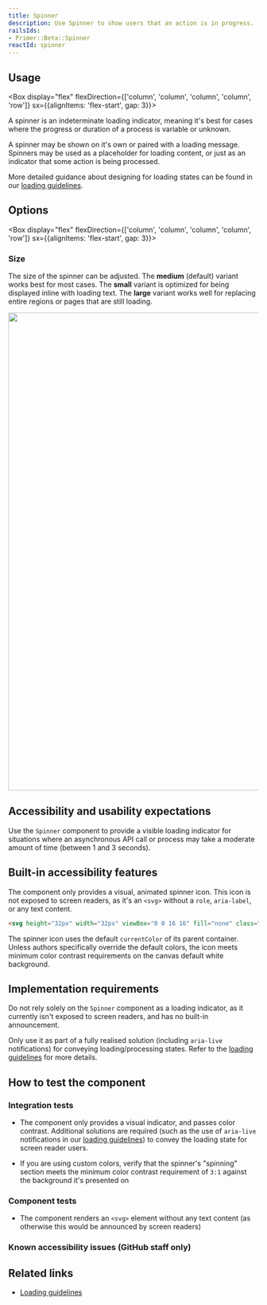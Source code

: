 ```yaml
---
title: Spinner
description: Use Spinner to show users that an action is in progress.
railsIds:
- Primer::Beta::Spinner
reactId: spinner
---
```



## Usage

<Box display="flex" flexDirection={['column', 'column', 'column', 'column', 'row']} sx={{alignItems: 'flex-start', gap: 3}}>

<div>

A spinner is an indeterminate loading indicator, meaning it's best for cases where the progress or duration of a process is variable or unknown.

A spinner may be shown on it's own or paired with a loading message. Spinners may be used as a placeholder for loading content, or just as an indicator that some action is being processed.

More detailed guidance about designing for loading states can be found in our [loading guidelines](/ui-patterns/loading).

</div>

<CustomVideoPlayer src="https://github.com/primer/design/assets/2313998/50234598-852a-46fc-be07-72bb6f35691b" width="456" autoplay loop />

</Box>

## Options

<Box display="flex" flexDirection={['column', 'column', 'column', 'column', 'row']} sx={{alignItems: 'flex-start', gap: 3}}>

<div>

### Size

The size of the spinner can be adjusted. The **medium** (default) variant works best for most cases. The **small** variant is optimized for being displayed inline with loading text. The **large** variant works well for replacing entire regions or pages that are still loading.

</div>

<img src="https://github.com/primer/design/assets/2313998/b31c4058-929f-471c-860e-6a8c2c6af21e" width="960" role="presentation" />

</Box>

## Accessibility and usability expectations

Use the `Spinner` component to provide a visible loading indicator for situations where an asynchronous API call or process may take a moderate amount of time (between 1 and 3 seconds).

## Built-in accessibility features

The component only provides a visual, animated spinner icon. This icon is not exposed to screen readers, as it's an `<svg>` without a `role`, `aria-label`, or any text content.

```html
<svg height="32px" width="32px" viewBox="0 0 16 16" fill="none" class="Spinner__StyledSpinner…"> … </svg>
``` 
 
The spinner icon uses the default `currentColor` of its parent container. Unless authors specifically override the default colors, the icon meets minimum color contrast requirements on the canvas default white background.

## Implementation requirements
 
Do not rely solely on the `Spinner` component as a loading indicator, as it currently isn't exposed to screen readers, and has no built-in announcement.

Only use it as part of a fully realised solution (including `aria-live` notifications) for conveying loading/processing states. Refer to the [loading guidelines](https://primer.style/ui-patterns/loading) for more details.
 
## How to test the component

### Integration tests
 
* The component only provides a visual indicator, and passes color contrast. Additional solutions are required (such as the use of `aria-live` notifications in our [loading guidelines](https://primer.style/ui-patterns/loading)) to convey the loading state for screen reader users.

* If you are using custom colors, verify that the spinner's "spinning" section meets the minimum color contrast requirement of `3:1` against the background it's presented on

### Component tests

* The component renders an `<svg>` element without any text content (as otherwise this would be announced by screen readers)
### Known accessibility issues (GitHub staff only)

<AccessibilityLink label="Spinner"/>

## Related links

- [Loading guidelines](/ui-patterns/loading)

<!-- TODO: link to Skeleton loaders once they're merged -->

